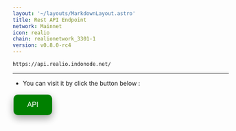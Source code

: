 ```yaml
---
layout: '~/layouts/MarkdownLayout.astro'
title: Rest API Endpoint
network: Mainnet
icon: realio
chain: realionetwork_3301-1
version: v0.8.0-rc4
---
```

```
https://api.realio.indonode.net/
```
--------------

- You can visit it by click the button below :
<a href="https://api.realio.indonode.net/" target="_blank">
  <button style="background-color: green; border: none; color: white; padding: 15px 32px; text-align: center; text-decoration: none; display: inline-block; font-size: 16px; margin: 4px 2px; cursor: pointer; border-radius: 10px; box-shadow: 0 8px 16px 0 rgba(0,0,0,0.2), 0 6px 20px 0 rgba(0,0,0,0.19);" onmouseover="this.style.boxShadow='0 0 0 4px rgba(0,255,0,0.5)'" onmouseout="this.style.boxShadow='0 8px 16px 0 rgba(0,0,0,0.2), 0 6px 20px 0 rgba(0,0,0,0.19)'">API</button>
</a>